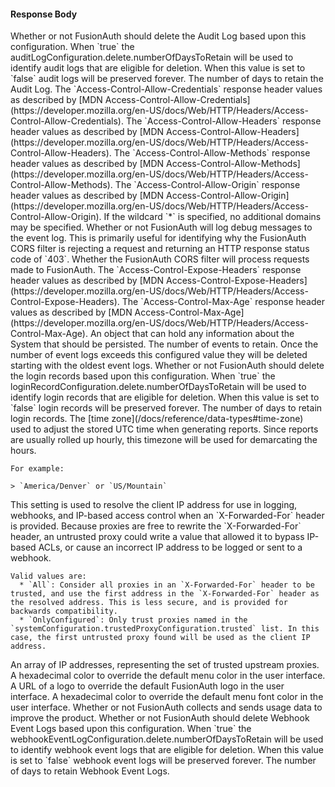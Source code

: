 
#### Response Body

<APIBlock>
  <APIField name="systemConfiguration.auditLogConfiguration.delete.enabled" type="Boolean">
    Whether or not FusionAuth should delete the Audit Log based upon this configuration. When `true` the <InlineField>auditLogConfiguration.delete.numberOfDaysToRetain</InlineField> will be used to identify audit logs that are eligible for deletion. When this value is set to `false` audit logs will be preserved forever.
  </APIField>
  <APIField name="systemConfiguration.auditLogConfiguration.delete.numberOfDaysToRetain" type="Integer">
    The number of days to retain the Audit Log.
  </APIField>
  <APIField name="systemConfiguration.corsConfiguration.allowCredentials" type="Boolean">
    The `Access-Control-Allow-Credentials` response header values as described by [MDN Access-Control-Allow-Credentials](https://developer.mozilla.org/en-US/docs/Web/HTTP/Headers/Access-Control-Allow-Credentials).
  </APIField>
  <APIField name="systemConfiguration.corsConfiguration.allowedHeaders" type="Array<String>">
    The `Access-Control-Allow-Headers` response header values as described by [MDN Access-Control-Allow-Headers](https://developer.mozilla.org/en-US/docs/Web/HTTP/Headers/Access-Control-Allow-Headers).
  </APIField>
  <APIField name="systemConfiguration.corsConfiguration.allowedMethods" type="Array<String>">
    The `Access-Control-Allow-Methods` response header values as described by [MDN Access-Control-Allow-Methods](https://developer.mozilla.org/en-US/docs/Web/HTTP/Headers/Access-Control-Allow-Methods).
  </APIField>
  <APIField name="systemConfiguration.corsConfiguration.allowedOrigins" type="Array<String>">
    The `Access-Control-Allow-Origin` response header values as described by [MDN Access-Control-Allow-Origin](https://developer.mozilla.org/en-US/docs/Web/HTTP/Headers/Access-Control-Allow-Origin). If the wildcard `*` is specified, no additional domains may be specified.
  </APIField>
  <APIField name="systemConfiguration.corsConfiguration.debug" type="Boolean">
    Whether or not FusionAuth will log debug messages to the event log. This is primarily useful for identifying why the FusionAuth CORS filter is rejecting a request and returning an HTTP response status code of `403`.
  </APIField>
  <APIField name="systemConfiguration.corsConfiguration.enabled" type="Boolean">
    Whether the FusionAuth CORS filter will process requests made to FusionAuth.
  </APIField>
  <APIField name="systemConfiguration.corsConfiguration.exposedHeaders" type="Array<String>">
    The `Access-Control-Expose-Headers` response header values as described by [MDN Access-Control-Expose-Headers](https://developer.mozilla.org/en-US/docs/Web/HTTP/Headers/Access-Control-Expose-Headers).
  </APIField>
  <APIField name="systemConfiguration.corsConfiguration.preflightMaxAgeInSeconds" type="Integer">
    The `Access-Control-Max-Age` response header values as described by [MDN Access-Control-Max-Age](https://developer.mozilla.org/en-US/docs/Web/HTTP/Headers/Access-Control-Max-Age).
  </APIField>
  <APIField name="systemConfiguration.data" type="Object">
    An object that can hold any information about the System that should be persisted.
  </APIField>
  <APIField name="systemConfiguration.eventLogConfiguration.numberToRetain" type="Integer">
    The number of events to retain. Once the number of event logs exceeds this configured value they will be deleted starting with the oldest event logs.
  </APIField>
  <APIField name="systemConfiguration.loginRecordConfiguration.delete.enabled" type="Boolean">
    Whether or not FusionAuth should delete the login records based upon this configuration. When `true` the <InlineField>loginRecordConfiguration.delete.numberOfDaysToRetain</InlineField> will be used to identify login records that are eligible for deletion. When this value is set to `false` login records will be preserved forever.
  </APIField>
  <APIField name="systemConfiguration.loginRecordConfiguration.delete.numberOfDaysToRetain" type="Integer">
    The number of days to retain login records.
  </APIField>
  <APIField name="systemConfiguration.reportTimezone" type="String">
    The [time zone](/docs/reference/data-types#time-zone) used to adjust the stored UTC time when generating reports. Since reports are usually rolled up hourly, this timezone will be used for demarcating the hours.

    For example:

    > `America/Denver` or `US/Mountain`
  </APIField>

  <APIField name="systemConfiguration.trustedProxyConfiguration.trustPolicy" type="String" since="1.49.0">
    This setting is used to resolve the client IP address for use in logging, webhooks, and IP-based access control when an `X-Forwarded-For` header is provided. Because proxies are free to rewrite the `X-Forwarded-For` header, an untrusted proxy could write a value that allowed it to bypass IP-based ACLs, or cause an incorrect IP address to be logged or sent to a webhook.

    Valid values are:
      * `All`: Consider all proxies in an `X-Forwarded-For` header to be trusted, and use the first address in the `X-Forwarded-For` header as the resolved address. This is less secure, and is provided for backwards compatibility.
      * `OnlyConfigured`: Only trust proxies named in the `systemConfiguration.trustedProxyConfiguration.trusted` list. In this case, the first untrusted proxy found will be used as the client IP address.
  </APIField>
  <APIField name="systemConfiguration.trustedProxyConfiguration.trusted" type="Array<String>" since="1.49.0">
    An array of IP addresses, representing the set of trusted upstream proxies.
  </APIField>

  <APIField name="systemConfiguration.uiConfiguration.headerColor" type="String">
    A hexadecimal color to override the default menu color in the user interface.
  </APIField>
  <APIField name="systemConfiguration.uiConfiguration.logoURL" type="String">
    A URL of a logo to override the default FusionAuth logo in the user interface.
  </APIField>
  <APIField name="systemConfiguration.uiConfiguration.menuFontColor" type="String">
    A hexadecimal color to override the default menu font color in the user interface.
  </APIField>
  <APIField name="systemConfiguration.usageDataConfiguration.enabled" type="Boolean" since="1.55.0">
    Whether or not FusionAuth collects and sends usage data to improve the product.
  </APIField>
  <APIField name="systemConfiguration.webhookEventLogConfiguration.delete.enabled" type="Boolean" since="1.53.0">
    Whether or not FusionAuth should delete Webhook Event Logs based upon this configuration. When `true` the <InlineField>webhookEventLogConfiguration.delete.numberOfDaysToRetain</InlineField> will be used to identify webhook event logs that are eligible for deletion. When this value is set to `false` webhook event logs will be preserved forever.
  </APIField>
  <APIField name="systemConfiguration.webhookEventLogConfiguration.delete.numberOfDaysToRetain" type="Integer" since="1.53.0">
    The number of days to retain Webhook Event Logs.
  </APIField>
</APIBlock>

<JSON title="Example Response JSON" src="system-configuration/response.json" />
